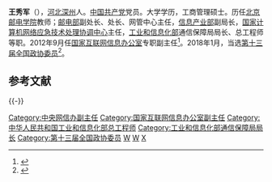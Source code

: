 '''王秀军'''（{{bd|1956年|9月||catIdx=W王}}），[[河北|河北]][[深州|深州]]人。[[中国共产党|中国共产党]]党员。大学学历，工商管理硕士。历任[[北京邮电学院|北京邮电学院]]教师；[[邮电部|邮电部]]副处长、处长、网管中心主任，[[信息产业部|信息产业部]]副局长，[[国家计算机网络应急技术处理协调中心|国家计算机网络应急技术处理协调中心]]主任，[[工业和信息化部|工业和信息化部]]通信保障局局长、总工程师等职。2012年9月任[[国家互联网信息办公室|国家互联网信息办公室]]专职副主任<ref>{{cite web|accessdate=2013-05-01|url=http://politics.people.com.cn/n/2012/1010/c1001-19221943.html|title=王秀军任国家互联网信息办公室专职副主任|publisher=[[人民网|人民网]]|archive-date=2013-04-26|archive-url=https://web.archive.org/web/20130426100833/http://politics.people.com.cn/n/2012/1010/c1001-19221943.html|dead-url=no}}</ref>。2018年1月，当选[[中国人民政治协商会议第十三届全国委员会委员名单|第十三届全国政协委员]]<ref>{{Cite web|url=http://sports.163.com/18/0126/06/D92BRKK400051C89.html|title=中国人民政治协商会议第十三届全国委员会委员名单|accessdate=2018-01-26|last=|work=网易|archive-url=https://web.archive.org/web/20180127143232/http://sports.163.com/18/0126/06/D92BRKK400051C89.html|archive-date=2018-01-27|dead-url=yes}}</ref>。

== 参考文献 ==
{{Reflist|30em}}

{{-}}
{{start box}}
{{s-gov|prc}}
{{s-new}}
{{s-title|[[中华人民共和国工业和信息化部|工业和信息化部]][[工业和信息化部通信保障局|通信保障局]]局长|2008年7月—2011年12月}}
{{s-after|[[赵志国|赵志国]]}}
{{end box}}

[[Category:中央网信办副主任|Category:中央网信办副主任]]
[[Category:国家互联网信息办公室副主任|Category:国家互联网信息办公室副主任]]
[[Category:中华人民共和国工业和信息化部总工程师|Category:中华人民共和国工业和信息化部总工程师]]
[[Category:工业和信息化部通信保障局局长|Category:工业和信息化部通信保障局局长]]
[[Category:第十三届全国政协委员|Category:第十三届全国政协委员]]
[[Category:沈阳化工大学校友|W]]
[[Category:深州人|W]]
[[Category:王姓|X]]